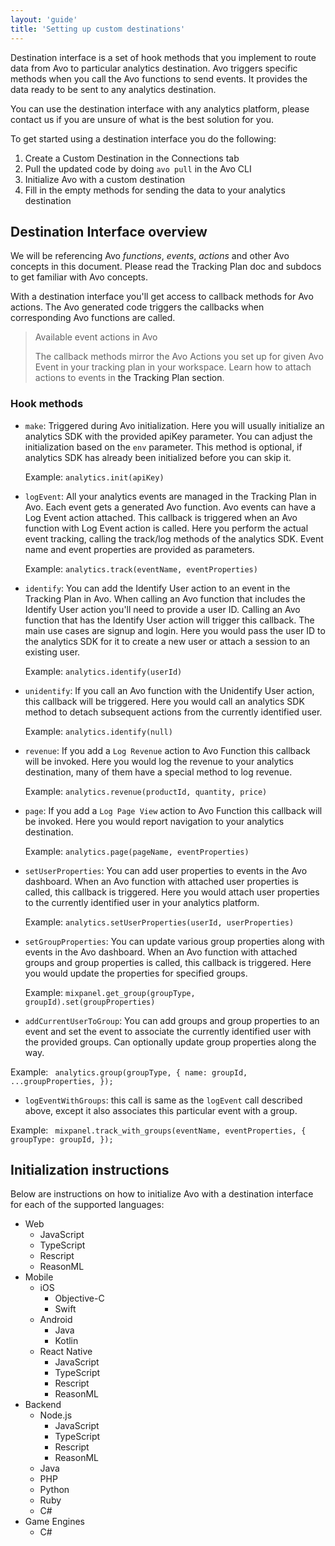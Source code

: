 ```yaml
---
layout: 'guide'
title: 'Setting up custom destinations'
---
```



Destination interface is a set of hook methods that you implement to route data from Avo to particular analytics destination. Avo triggers specific methods when you call the Avo functions to send events. 
It provides the data ready to be sent to any analytics destination.

You can use the destination interface with any analytics platform, please <Link passHref href="/help/troubleshooting"><a>contact us</a></Link> if you are unsure of what is
the best solution for you.

To get started using a destination interface you do the following:

1. Create a Custom Destination in the Connections tab
2. Pull the updated code by doing `avo pull` in the Avo CLI
3. Initialize Avo with a custom destination
4. Fill in the empty methods for sending the data to your analytics destination

## Destination Interface overview

We will be referencing Avo _functions_, _events_, _actions_ and other Avo concepts in this document. Please read <Link passHref href="/workspace/tracking-plan"><a>the Tracking Plan doc</a></Link> and subdocs to get familiar with Avo concepts.

With a destination interface you'll get access to callback methods for Avo actions. The Avo generated code triggers the callbacks when corresponding <Link passHref href="/implementation/avo-functions-overview"><a>Avo functions</a></Link> are called.

> Available event actions in Avo
>
> The callback methods mirror the Avo Actions you set up for given Avo Event in your tracking plan in your workspace.
> Learn how to attach actions to events in <Link passHref href="/workspace/tracking-plan/events#actions"><a>the Tracking Plan section</a></Link>.

### Hook methods

- `make`: Triggered during Avo initialization.
  Here you will usually initialize an analytics SDK with the provided apiKey parameter. You can adjust the initialization based on the `env` parameter.
  This method is optional, if analytics SDK has already been initialized before you can skip it.

  Example: `analytics.init(apiKey)`

- `logEvent`: All your analytics events are managed in the Tracking Plan in Avo. Each event gets a generated Avo function. Avo events can have a Log Event action attached. This callback is triggered when an Avo function with Log Event action is called.
  Here you perform the actual event tracking, calling the track/log methods of the analytics SDK. Event name and event properties are provided as parameters.

  Example: `analytics.track(eventName, eventProperties)`

- `identify`: You can add the Identify User action to an event in the Tracking Plan in Avo. When calling an Avo function that includes the Identify User action you'll need to provide a user ID. Calling an Avo function that has the Identify User action will trigger this callback.
  The main use cases are signup and login.
  Here you would pass the user ID to the analytics SDK for it to create a new user or attach a session to an existing user.

  Example: `analytics.identify(userId)`

- `unidentify`: If you call an Avo function with the Unidentify User action, this callback will be triggered.
  Here you would call an analytics SDK method to detach subsequent actions from the currently identified user.

  Example: `analytics.identify(null)`

- `revenue`: If you add a `Log Revenue` action to Avo Function this callback will be invoked.
  Here you would log the revenue to your analytics destination, many of them have a special method to log revenue.

  Example: `analytics.revenue(productId, quantity, price)`

- `page`: If you add a `Log Page View` action to Avo Function this callback will be invoked.
  Here you would report navigation to your analytics destination.

  Example: `analytics.page(pageName, eventProperties)`

- `setUserProperties`: You can add user properties to events in the Avo dashboard. When an Avo function with attached user properties is called, this callback is triggered.
  Here you would attach user properties to the currently identified user in your analytics platform.

  Example: `analytics.setUserProperties(userId, userProperties)`

- `setGroupProperties`: You can update various group properties along with events in the Avo dashboard. When an Avo function with attached groups and group properties is called, this callback is triggered.
  Here you would update the properties for specified groups.

  Example: `mixpanel.get_group(groupType, groupId).set(groupProperties)`

- `addCurrentUserToGroup`: You can add groups and group properties to an event and set the event to associate the currently identified user with the provided groups.
  Can optionally update group properties along the way.

Example: ` analytics.group(groupType, { name: groupId, ...groupProperties, });`

- `logEventWithGroups`: this call is same as the `logEvent` call described above, except it also associates this particular event with a group.

Example: ` mixpanel.track_with_groups(eventName, eventProperties, { groupType: groupId, });`

## Initialization instructions

Below are instructions on how to initialize Avo with a destination interface for
each of the supported languages:

- Web
  - <Link passHref href="/implementation/reference/javascript#destination-interface-example"><a>JavaScript</a></Link>
  - <Link passHref href="/implementation/reference/typescript#destination-interface-example"><a>TypeScript</a></Link>
  - <Link passHref href="/implementation/reference/rescript#destination-interface-example"><a>Rescript</a></Link>
  - <Link passHref href="/implementation/reference/reasonml#destination-interface-example"><a>ReasonML</a></Link>
- Mobile
  - iOS
    - <Link passHref href="/implementation/reference/objc#destination-interface-example"><a>Objective-C</a></Link>
    - <Link passHref href="/implementation/reference/swift#destination-interface-example"><a>Swift</a></Link>
  - Android
    - <Link passHref href="/implementation/reference/java#destination-interface-example"><a>Java</a></Link>
    - <Link passHref href="/implementation/reference/kotlin#destination-interface-example"><a>Kotlin</a></Link>
  - React Native
    - <Link passHref href="/implementation/reference/javascript#destination-interface-example"><a>JavaScript</a></Link>
    - <Link passHref href="/implementation/reference/typescript#destination-interface-example"><a>TypeScript</a></Link>
    - <Link passHref href="/implementation/reference/rescript#destination-interface-example"><a>Rescript</a></Link>
    - <Link passHref href="/implementation/reference/reasonml#destination-interface-example"><a>ReasonML</a></Link>
- Backend
  - Node.js
    - <Link passHref href="/implementation/reference/javascript#destination-interface-example"><a>JavaScript</a></Link>
    - <Link passHref href="/implementation/reference/typescript#destination-interface-example"><a>TypeScript</a></Link>
    - <Link passHref href="/implementation/reference/rescript#destination-interface-example"><a>Rescript</a></Link>
    - <Link passHref href="/implementation/reference/reasonml#destination-interface-example"><a>ReasonML</a></Link>
  - <Link passHref href="/implementation/reference/java#destination-interface-example"><a>Java</a></Link>
  - <Link passHref href="/implementation/reference/php#destination-interface-example"><a>PHP</a></Link>
  - <Link passHref href="/implementation/reference/python#destination-interface-example"><a>Python</a></Link>
  - <Link passHref href="/implementation/reference/ruby#destination-interface-example"><a>Ruby</a></Link>
  - <Link passHref href="/implementation/reference/csharp#destination-interface-example"><a>C#</a></Link>
- Game Engines
  - <Link passHref href="/implementation/reference/csharp#destination-interface-example"><a>C#</a></Link>
